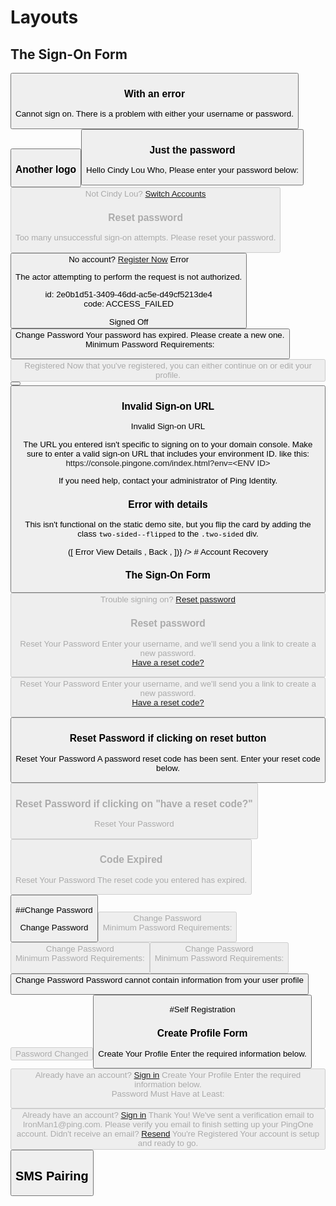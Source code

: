 
# Layouts

## The Sign-On Form

<ComponentDemo>
    <Card>
        <Logo src="ping-logo.svg"/>
        <Form>
            <FloatLabelTextInput label="Username" id="username6"/>
            <FloatLabelPasswordInput label="Password" id="password2"/>
            <div><Checkbox label="Remember me"/></div>
            <Button label="Sign On" primary/>
        </Form>
    </Card>
</ComponentDemo>

### With an error
<ComponentDemo>
    <Card>
        <Logo src="ping-logo.svg"/>
        <Feedback type="error">Cannot sign on. There is a problem with either your username or password.</Feedback>
        <Form>
            <FloatLabelTextInput label="Username" id="username7"/>
            <FloatLabelPasswordInput label="Password" id="password3"/>
            <div><Checkbox label="Remember me"/></div>
            <Button label="Sign On" primary/>
        </Form>
    </Card>
</ComponentDemo>

### Another logo
<ComponentDemo>
    <Card>
        <Logo src="jj-logo.png"/>
        <Form>
            <FloatLabelTextInput label="Username" id="username8"/>
            <FloatLabelPasswordInput label="Password" id="password4"/>
            <div><Checkbox label="Remember me"/></div>
            <Button label="Sign On" primary/>
        </Form>
    </Card>
</ComponentDemo>

### Just the password
<ComponentDemo>
    <Card>
        <Logo src="ping-logo.svg"/>
        <Heading>Hello Cindy Lou Who,</Heading>
        <TextBlock>Please enter your password below:</TextBlock>
        <Form>
            <FloatLabelPasswordInput label="Password" id="password5"/>
            <Button label="Sign On" primary disabled/>
        </Form>
        <TextBlock size="small">Not Cindy Lou? <a href="#">Switch Accounts</a></TextBlock>
    </Card>
</ComponentDemo>

### Reset password
<ComponentDemo>
    <Card>
        <Logo src="ping-logo.svg"/>
        <Feedback type="error">Too many unsuccessful sign-on attempts. Please reset your password.</Feedback>
        <Form>
            <Button label="Reset Password" primary/>
        </Form>
        <TextBlock size="small">No account? <a href="#">Register Now</a></TextBlock>
    </Card>
</ComponentDemo>

<ComponentDemo>
    <Card>
        <Logo src="ping-logo.svg"/>
        <IconFeedback type="error">Error</IconFeedback>
        <TextBlock size="small">
            <p>The actor attempting to perform the request is not authorized.</p>
            <p><TextStyle muted>
                id: 2e0b1d51-3409-46dd-ac5e-d49cf5213de4<br />
                code: ACCESS_FAILED
            </TextStyle></p>
        </TextBlock>
    </Card>
</ComponentDemo>

<ComponentDemo>
    <Card>
        <Logo src="ping-logo.svg"/>
        <IconFeedback type="success">Signed Off</IconFeedback>
        <Button label="Sign On"/>
    </Card>
</ComponentDemo>

<ComponentDemo>
    <Card>
        <Logo src="ping-logo.svg"/>
        <Heading>Change Password</Heading>
        <Feedback type="alert">Your password has expired. Please create a new one.</Feedback>
        <Form>
            <FloatLabelPasswordInput label="Current Password" id="password" />
            <FloatLabelPasswordInput label="New Password" id="new">
                <Tooltip>
                    <Heading level={4}>Minimum Password Requirements:</Heading>
                    <Requirements
                        requirements={[
                            {
                                name: '6 characters',
                                status: 'no',
                            },
                            {
                                name: 'At least 1 of ABCDEFGHIJKLMNOPQRSTUVWXYZabcdefghijklmnopqrstuvwxyz',
                                status: 'yes',
                            },
                            {
                                name: '1 lowercase letter',
                                status: 'yes',
                            },
                            {
                                name: '1 number (0-9)',
                                status: 'no',
                            },
                            {
                                name: `Here is a very long requirement that hopefully won't come into play much
                                    but let's still make sure we support having this much content show.`,
                                status: 'no',
                            },
                        ]}
                    />
                </Tooltip>
            </FloatLabelPasswordInput>
            <FloatLabelPasswordInput label="Verify New Password" id="verify" />
            <Button label="Save" primary disabled />
        </Form>
    </Card>
</ComponentDemo>

<ComponentDemo>
    <Card>
        <Logo src="ping-logo.svg"/>
        <IconFeedback type="success" small>Registered</IconFeedback>
        <TextBlock>Now that you've registered, you can either continue on or edit your profile.</TextBlock>
        <ButtonSet>
            <Button label="Edit Profile"/>
            <Button label="Continue" primary/>
        </ButtonSet>
    </Card>
</ComponentDemo>

### Invalid Sign-on URL

<ComponentDemo>
    <Card width="large">
        <Logo src="ping-logo.svg"/>
        <Heading> Invalid Sign-on URL </Heading>
        <TextBlock>
            <p>
                The URL you entered isn't specific to signing on to your domain console.
                Make sure to enter a valid sign-on URL that includes your environment ID.
                like this: <a>https://console.pingone.com/index.html?env=&lt;ENV ID&gt;</a>
            </p>
            <p>
                If you need help, contact your administrator of Ping Identity.
            </p>
        </TextBlock>
    </Card>
</ComponentDemo>

### Error with details

This isn't functional on the static demo site, but you flip the card by adding the class `two-sided--flipped`
to the `.two-sided` div.

<ComponentDemo>
    <TwoSidedDemo
        renderSides={onFlip => ([
            <Card key="front">
                <Logo src="ping-logo.svg"/>
                <IconFeedback type="error">Error</IconFeedback>
                <StepLink onClick={onFlip}>View Details</StepLink>
            </Card>,
            <Card key="back">
                <SerializedData data={{
                    'id': '6c796712-0f16-4062-815a-e0a92f4a2143',
                    'code': 'INVALID_DATA',
                    'details': [
                        {
                            'code': 'EMPTY_VALUE',
                            'target': 'givenName',
                            'message': 'Given name cannot be empty.',
                        },
                        {
                            'code': 'OUT_OF_RANGE',
                            'target': 'age',
                            'message': 'Age must be between 1 and 150',
                            'innerError': {
                                'rangeMinimumValue': '1',
                                'rangeMaximumValue': '150',
                            }
                        },
                    ]
                }} />
                <StepLink type="back" onClick={onFlip}>Back</StepLink>
            </Card>,
        ])}
    />
</ComponentDemo>
# Account Recovery

### The Sign-On Form

<ComponentDemo>
    <Card>
        <Logo src="ping-logo.svg"/>
        <Form>
            <FloatLabelTextInput label="Username" id="username9"/>
            <FloatLabelPasswordInput label="Password" id="password6"/>
            <Button label="Sign On" primary disabled/>
        </Form>
        <TextBlock size="small">Trouble signing on? <a href="#">Reset password</a></TextBlock>
    </Card>
</ComponentDemo>

### Reset password
<ComponentDemo>
    <Card>
        <Logo src="ping-logo.svg"/>
        <Heading>
            Reset Your Password
        </Heading>
        <TextBlock>
            Enter your username, and we'll send you a link to create a new password.
        </TextBlock>
        <Form margin="small">
            <FloatLabelTextInput label="Username" id="username10"/>
            <TextBlock size="small-right"><a href="#">Have a reset code?</a></TextBlock>
            <Button label="Reset" primary disabled/>
        </Form>
    </Card>
</ComponentDemo>

<ComponentDemo>
    <Card>
        <Logo src="ping-logo.svg"/>
        <Heading>
            Reset Your Password
        </Heading>
        <TextBlock>
            Enter your username, and we'll send you a link to create a new password.
        </TextBlock>
        <Form margin="small">
            <FloatLabelTextInput label="Username" id="username11" defaultValue="IronMan@gmail.com"/>
            <TextBlock size="small-right"><a href="#">Have a reset code?</a></TextBlock>
            <Button label="Reset" primary/>
        </Form>
    </Card>
</ComponentDemo>

### Reset Password if clicking on reset button
<ComponentDemo>
    <Card>
        <Logo src="ping-logo.svg"/>
        <Heading>
            Reset Your Password
        </Heading>
        <TextBlock>
            A password reset code has been sent. Enter your reset code below.
        </TextBlock>
        <Form>
            <FloatLabelTextInput label="Reset Code"/>
            <Button label="Reset" primary disabled/>
        </Form>
    </Card>
</ComponentDemo>

### Reset Password if clicking on "have a reset code?"
<ComponentDemo>
    <Card>
        <Logo src="ping-logo.svg"/>
        <Heading>
            Reset Your Password
        </Heading>
        <Form>
            <FloatLabelTextInput label="Reset Code"/>
            <Button label="Reset" primary disabled/>
        </Form>
    </Card>
</ComponentDemo>



### Code Expired
<ComponentDemo>
    <Card>
        <Logo src="ping-logo.svg"/>
        <Heading>
            Reset Your Password
        </Heading>
        <Feedback type="error">
            The reset code you entered has expired.
        </Feedback>
        <Form>
            <FloatLabelTextInput label="Username" id="username12" defaultValue="IronMan@gmail.com"/>
            <Button label="Send New Code" primary/>
        </Form>
    </Card>
</ComponentDemo>

##Change Password


<ComponentDemo>
    <Card>
        <Logo src="ping-logo.svg"/>
        <Heading>Change Password</Heading>
        <Form>
            <FloatLabelPasswordInput label="New Password" id="newPwd1" />
            <FloatLabelPasswordInput label="Verify New Password" id="verifyPwd1" />
            <Button label="Save" primary disabled />
        </Form>
    </Card>
</ComponentDemo>

<ComponentDemo>
    <Card>
        <Logo src="ping-logo.svg"/>
        <Heading>Change Password</Heading>
        <Form>
            <FloatLabelPasswordInput label="New Password" id="newPwD2" defaultValue="eightPassword">
                <Tooltip>
                    <Heading level={4}>Minimum Password Requirements:</Heading>
                    <Requirements
                        requirements={[
                            {
                                name: '8 characters',
                                status: 'yes',
                            },
                            {
                                name: 'At least 1 special character',
                                status: 'no',
                            },
                            {
                                name: '1 UPPERCASE Character',
                                status: 'yes',
                            },
                            {
                                name: '1 number (0-9)',
                                status: 'no',
                            },
                        ]}
                    />
                </Tooltip>
            </FloatLabelPasswordInput>
            <FloatLabelPasswordInput label="Verify New Password" id="verifyPwd2" />
            <Button label="Save" primary disabled />
        </Form>
    </Card>
</ComponentDemo>

<ComponentDemo>
    <Card>
        <Logo src="ping-logo.svg"/>
        <Heading>Change Password</Heading>
        <Form>
            <FloatLabelPasswordInput label="New Password" id="newPwD3" defaultValue="eightPassword" success>
                <Tooltip>
                    <Heading level={4}>Minimum Password Requirements:</Heading>
                    <Requirements
                        requirements={[
                            {
                                name: '8 characters',
                                status: 'yes',
                            },
                            {
                                name: 'At least 1 special character',
                                status: 'no',
                            },
                            {
                                name: '1 UPPERCASE Character',
                                status: 'yes',
                            },
                            {
                                name: '1 number (0-9)',
                                status: 'no',
                            },
                        ]}
                    />
                </Tooltip>
            </FloatLabelPasswordInput>
            <FloatLabelPasswordInput label="Verify New Password" id="verifyPwd3" defaultValue="eightPa"/>
            <Button label="Save" primary disabled />
        </Form>
    </Card>
</ComponentDemo>

<ComponentDemo>
    <Card>
        <Logo src="ping-logo.svg"/>
        <Heading>Change Password</Heading>
        <Form>
            <FloatLabelPasswordInput label="New Password" id="newPwD4" defaultValue="eightPassword" success>
                <Tooltip>
                    <Heading level={4}>Minimum Password Requirements:</Heading>
                    <Requirements
                        requirements={[
                            {
                                name: '8 characters',
                                status: 'yes',
                            },
                            {
                                name: 'At least 1 special character',
                                status: 'no',
                            },
                            {
                                name: '1 UPPERCASE Character',
                                status: 'yes',
                            },
                            {
                                name: '1 number (0-9)',
                                status: 'no',
                            },
                        ]}
                    />
                </Tooltip>
            </FloatLabelPasswordInput>
            <FloatLabelPasswordInput label="Verify New Password" id="verifyPwd4" defaultValue="eightPassword" success/>
            <Button label="Save" primary/>
        </Form>
    </Card>
</ComponentDemo>

<ComponentDemo>
    <Card>
        <Logo src="ping-logo.svg"/>
        <Heading>Change Password</Heading>
        <Feedback type="error">
            Password cannot contain information from your user profile
        </Feedback>
        <Form>
            <FloatLabelPasswordInput label="New Password" id="newPwD5" defaultValue="eightPassword">
            </FloatLabelPasswordInput>
            <FloatLabelPasswordInput label="Verify New Password" id="verifyPwd5" defaultValue="eightPassword"/>
            <Button label="Save" primary disabled />
        </Form>
    </Card>
</ComponentDemo>

<ComponentDemo>
    <Card>
        <Logo src="ping-logo.svg"/>
        <IconFeedback type="success" medium>Password Changed</IconFeedback>
        <Button label="Continue" secondary/>
    </Card>
</ComponentDemo>

#Self Registration

### Create Profile Form
<ComponentDemo>
    <Card>
        <Logo src="ping-logo.svg"/>
        <Heading>Create Your Profile</Heading>
        <TextBlock size="small">Enter the required information below.</TextBlock>
        <Form spacing="large" >
            <Stack size="small">
                <FloatLabelTextInput label="First Name" id="firstname1"/>
                <FloatLabelTextInput label="Last Name" id="lastname1"/>
            </Stack>
            <Stack size="small">
                <FloatLabelTextInput label="Username" id="username13"/>
                <FloatLabelTextInput label="Email Address" id="email1"/>
            </Stack>
            <Stack size="small">
                <FloatLabelPasswordInput label="Password" id="newPwd6"/>
                <FloatLabelPasswordInput label="Verify New Password" id="verifyPwd6"/>
            </Stack>
            <Button label="Save" primary disabled/>
        </Form>
        <TextBlock size="small">Already have an account? <a href="#">Sign in</a></TextBlock>
    </Card>
</ComponentDemo>

<ComponentDemo>
    <Card>
        <Logo src="ping-logo.svg"/>
        <Heading>Create Your Profile</Heading>
        <TextBlock size="small">Enter the required information below.</TextBlock>
        <Form spacing="large">
            <Stack size="small">
                <FloatLabelTextInput label="First Name" id="firstname2" defaultValue="Tony"/>
                <FloatLabelTextInput label="Last Name" id="lastname2" defaultValue="Stark"/>
            </Stack>
            <Stack size="small">
                <FloatLabelTextInput label="Username" id="username14" defaultValue="IronMan1"/>
                <FloatLabelTextInput label="Email Address" id="email2" defaultValue="IronMan1@ping.com"/>
            </Stack>
            <Stack size="small">
                <FloatLabelPasswordInput label="Password" id="newPwd7" defaultValue="Hello">
                        <Tooltip>
                        <Heading level={4}>Password Must Have at Least:</Heading>
                        <Requirements
                            requirements={[
                                {
                                    name: '8 characters',
                                    status: 'error',
                                },
                                {
                                    name: '1 UPPERCASE letter',
                                    status: 'yes',
                                },
                                {
                                    name: '1 lowercase letter',
                                    status: 'yes',
                                },
                                {
                                    name: '1 number (0-9)',
                                    status: 'error',
                                },
                            ]}
                        />
                    </Tooltip>
                </FloatLabelPasswordInput>
                <FloatLabelPasswordInput label="Verify New Password" id="verifyPwd7"/>
            </Stack>
            <Button label="Save" primary disabled/>
        </Form>
        <TextBlock size="small">Already have an account? <a href="#">Sign in</a></TextBlock>
    </Card>
</ComponentDemo>

<ComponentDemo>
    <Card>
        <Logo src="ping-logo.svg"/>
        <Heading>Thank You!</Heading>
        <TextBlock>
            We've sent a verification email to IronMan1@ping.com.
            Please verify you email to finish setting up your PingOne account.
        </TextBlock>
        <TextBlock size="small">Didn't receive an email? <a href="#">Resend</a></TextBlock>
    </Card>
</ComponentDemo>

<ComponentDemo>
    <Card>
        <Logo src="ping-logo.svg"/>
        <IconFeedback type="success" small>You're Registered</IconFeedback>
        <TextBlock spacing="xxlarge">Your account is setup and ready to go.</TextBlock>
        <Button label="Sign On" primary/>
    </Card>
</ComponentDemo>

## SMS Pairing
<ComponentDemo>
    <SmsPairingDemo />
</ComponentDemo>

